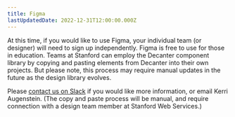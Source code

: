 ```yaml
---
title: Figma
lastUpdatedDate: 2022-12-31T12:00:00.000Z
---
```

<Section>
At this time, if you would like to use Figma, your individual team (or designer) will need to sign up independently. Figma is free to use for those in education. Teams at Stanford can employ the Decanter component library by copying and pasting elements from Decanter into their own projects. But please note, this process may require manual updates in the future as the design library evolves. 

Please [contact us on Slack](https://stanfordwebservices.slack.com/archives/C9SL2179B) if you would like more information, or email Kerri Augenstein. (The copy and paste process will be manual, and require connection with a design team member at Stanford Web Services.)
</Section>
